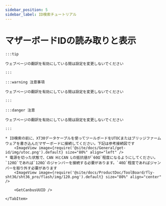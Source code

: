 ```yaml
---
sidebar_position: 5
sidebar_label: ID検索チュートリアル
---
```










# マザーボードIDの読み取りと表示

    :::tip

    ウェブページの翻訳を有効にしている間は設定を変更しないでください

    :::

    :::warning 注意事項

    ウェブページの翻訳を有効にしている間は設定を変更しないでください

    :::

    :::danger 注意

    ウェブページの翻訳を有効にしている間は設定を変更しないでください

    :::

<Tabs>
    <TabItem value="can" label="CANBus UUIDの取得">

    * ID検索の前に、XT30データケーブルを使ってツールボードをUTOCまたはブリッジファームウェアを書き込んだマザーボードに接続してください。下記は参考接続図です
        <ImageView image={require('@site/docs/General/get-id/img/utoc.png').default} size="80%" align="left" />    
    * 電源を切った状態で、CAN HとCAN Lの抵抗値が`60Ω`程度になるようにしてください。`120Ω`であれば`120Ω`のジャンパーを接続する必要があります。`40Ω`程度であればジャンパーを取り外す必要があります
        <ImageView image={require('@site/docs/ProductDoc/ToolBoard/fly-sht36/sht36_pro/flash/img/120.png').default} size="80%" align="center" />
   
        <GetCanbusUUID />

    </TabItem>
</Tabs>